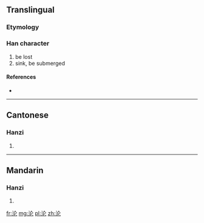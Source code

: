 {{also|淪}}
==Translingual==

===Etymology===
{{Han simp|淪|f=侖|t=仑}}

===Han character===
{{Han char|rn=85|rad=水|as=04|sn=7|four=|canj=水人心 (EOP)}}

# be lost
# sink, be submerged

====References====
* {{Han ref|kx=0612.121|hdz=31568.040|uh=6CA6|ud=27814}}

----

==Cantonese==

===Hanzi===
{{yue-hanzi|jyut=|y=leun4|tra=淪}}

# {{defn|lang=yue|sort=水04}}

----

==Mandarin==

===Hanzi===
{{cmn-hanzi|tra=淪|pin=[[lún]] ([[lun2]])|wg=lun<sup>2</sup>}}

# {{defn|lang=cmn|sort=水04}}

[[fr:沦]]
[[mg:沦]]
[[pl:沦]]
[[zh:沦]]